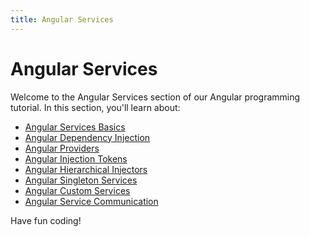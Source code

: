 ```yaml
---
title: Angular Services
---
```


# Angular Services

Welcome to the Angular Services section of our Angular programming tutorial. In this section, you'll learn about:

- [Angular Services Basics](./0-angular-services-basics.mdx)
- [Angular Dependency Injection](./1-angular-dependency-injection.mdx)
- [Angular Providers](./2-angular-providers.mdx)
- [Angular Injection Tokens](./3-angular-injection-tokens.mdx)
- [Angular Hierarchical Injectors](./4-angular-hierarchical-injectors.mdx)
- [Angular Singleton Services](./5-angular-singleton-services.mdx)
- [Angular Custom Services](./6-angular-custom-services.mdx)
- [Angular Service Communication](./7-angular-service-communication.mdx)

Have fun coding!